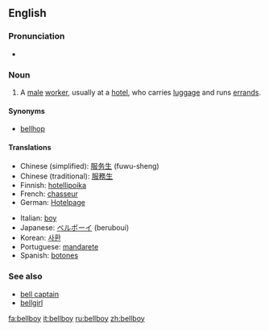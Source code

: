 ==English==

===Pronunciation===
*{{audio|en-us-bellboy.ogg|Audio (US)}}

===Noun===
{{en-noun}}

#A [[male]] [[worker]], usually at a [[hotel]], who carries [[luggage]] and runs [[errand]]s.

====Synonyms====
* [[bellhop]]

====Translations====
{{trans-top|a servant, usually at a hotel, who carries luggage}}
*Chinese (simplified): [[服务生]] (fuwu-sheng)
*Chinese (traditional): [[服務生]]
*Finnish: [[hotellipoika]]
*French: [[chasseur]]
*German: [[Hotelpage]]
{{trans-mid}}
*Italian: [[boy]] {{m}}
*Japanese: [[ベルボーイ]] (beruboui)
*Korean: [[사환]]
*Portuguese: [[mandarete]]
*Spanish: [[botones]]
{{trans-bottom}}

===See also===
* [[bell captain]]
* [[bellgirl]]

[[fa:bellboy]]
[[it:bellboy]]
[[ru:bellboy]]
[[zh:bellboy]]